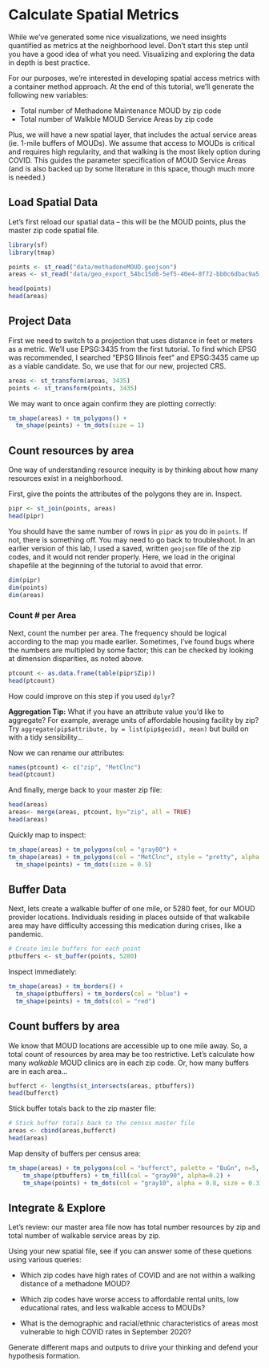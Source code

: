 # Calculate Spatial Metrics

While we've generated some nice visualizations, we need insights quantified as metrics at the neighborhood level. Don't start this step until you have a good idea of what you need. Visualizing and exploring the data in depth is best practice.

For our purposes, we're interested in developing spatial access metrics with a container method approach. At the end of this tutorial, we'll generate the following new variables:

- Total number of Methadone Maintenance MOUD by zip code
- Total number of Walkble MOUD Service Areas by zip code

Plus, we will have a new spatial layer, that includes the actual service areas (ie. 1-mile buffers of MOUDs). We assume that access to MOUDs is critical and requires high regularity, and that walking is the most likely option during COVID. This guides the parameter specification of MOUD Service Areas (and is also backed up by some literature in this space, though much more is needed.)

## Load Spatial Data

Let's first reload our spatial data -- this will be the MOUD points, plus the master zip code spatial file.

```r
library(sf)
library(tmap)

points <- st_read("data/methadoneMOUD.geojson")
areas <- st_read("data/geo_export_54bc15d8-5ef5-40e4-8f72-bb0c6dbac9a5.shp")

head(points)
head(areas)

```

## Project Data

First we need to switch to a projection that uses distance in feet or meters as a metric. We'll use EPSG:3435 from the first tutorial. To find which EPSG was recommended, I searched "EPSG Illinois feet" and EPSG:3435 came up as a viable candidate. So, we use that for our new, projected CRS.

```r

areas <- st_transform(areas, 3435)
points <- st_transform(points, 3435)

```

We may want to once again confirm they are plotting correctly:

```r
tm_shape(areas) + tm_polygons() +
  tm_shape(points) + tm_dots(size = 1)
```

## Count resources by area

One way of understanding resource inequity is by thinking about how many resources exist in a neighborhood.

First, give the points the attributes of the polygons they are in. Inspect.

```r
pipr <- st_join(points, areas)
head(pipr)
```

You should have the same number of rows in `pipr` as you do in `points`. If not, there is something off. You may need to go back to troubleshoot. In an earlier version of this lab, I used a saved, written `geojson` file of the zip codes, and it would not render properly. Here, we load in the original shapefile at the beginning of the tutorial to avoid that error.

```r
dim(pipr)
dim(points)
dim(areas)
```

### Count # per Area
Next, count the number per area. The frequency should be logical according to the map you made earlier. Sometimes, I've found bugs where the numbers are multipled by some factor; this can be checked by looking at dimension disparities, as noted above.

```r
ptcount <- as.data.frame(table(pipr$Zip))
head(ptcount)
```
How could improve on this step if you used `dplyr`? 

**Aggregation Tip:** What if you have an attribute value you'd like to aggregate? For example, average units of affordable housing facility by zip? 
Try `aggregate(pip$attribute, by = list(pip$geoid), mean)` but build on with a tidy sensibility...

Now we can rename our attributes:

```r
names(ptcount) <- c("zip", "MetClnc")
head(ptcount)
```

And finally, merge back to your master zip file:

```r
head(areas)
areas<- merge(areas, ptcount, by="zip", all = TRUE)
head(areas)
```

Quickly map to inspect:
```r
tm_shape(areas) + tm_polygons(col = "gray80") +
tm_shape(areas) + tm_polygons(col = "MetClnc", style = "pretty", alpha = 0.8) +   
  tm_shape(points) + tm_dots(size = 0.5) 
```


## Buffer Data
Next, lets create a walkable buffer of one mile, or 5280 feet, for our MOUD provider locations. Individuals residing in places outside of that walkabile area may have difficulty accessing this medication during crises, like a pandemic.

```r
# Create 1mile buffers for each point
ptbuffers <- st_buffer(points, 5280)
```

Inspect immediately:

```r
tm_shape(areas) + tm_borders() +
  tm_shape(ptbuffers) + tm_borders(col = "blue") +
  tm_shape(points) + tm_dots(col = "red") 
```


## Count buffers by area
We know that MOUD locations are accessible up to one mile away. So, a total count of resources by area may be too restrictive. Let's calculate how many *walkable* MOUD clinics are in each zip code. Or, how many buffers are in each area...

```r
bufferct <- lengths(st_intersects(areas, ptbuffers))
head(bufferct)
```

Stick buffer totals back to the zip master file:

```r
# Stick buffer totals back to the census master file
areas <- cbind(areas,bufferct)
head(areas)
```

Map density of buffers per census area:

```r
tm_shape(areas) + tm_polygons(col = "bufferct", palette = "BuGn", n=5, style = "jenks") + 
    tm_shape(ptbuffers) + tm_fill(col = "gray90", alpha=0.2) +
    tm_shape(points) + tm_dots(col = "gray10", alpha = 0.8, size = 0.3) 
```

## Integrate & Explore

Let's review: our master area file now has total number resources by zip and total number of walkable service areas by zip. 

Using your new spatial file, see if you can answer some of these quetions using various queries:

- Which zip codes have high rates of COVID and are not within a walking distance of a methadone MOUD?

- Which zip codes have worse access to affordable rental units, low educational rates, and less walkable access to MOUDs? 

- What is the demographic and racial/ethnic characteristics of areas most vulnerable to high COVID rates in September 2020? 

Generate different maps and outputs to drive your thinking and defend your hypothesis formation.


